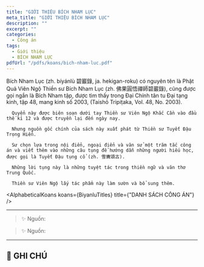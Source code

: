 ```yaml
---
title: "GIỚI THIỆU BÍCH NHAM LỤC"
meta_title: "GIỚI THIỆU BÍCH NHAM LỤC"
description: ""
excerpt: ""
categories:
  - Công án
tags:
  - Giới thiệu
  - BÍCH NHAM LỤC
pdfUrl: "/pdfs/koans/bich-nham-luc.pdf"
---
```



<section className="rules" id="rules">
  <div className="container">
      Bích Nham Lục (zh. bíyánlù 碧巖錄, ja. hekigan-roku) có nguyên tên là Phật Quả Viên Ngộ Thiền sư Bích Nham Lục (zh. 佛果圓悟禪師碧巖錄), cũng được gọi ngắn là Bích Nham tập, được tìm thấy trong Đại Chính tân tu Đại tạng kinh, tập 48, mang kinh số 2003, (Taishō Tripiṭaka, Vol. 48, No. 2003).

      Quyển này được biên soạn dưới tay Thiền sư Viên Ngộ Khắc Cần vào đầu thế kỉ 12 và được truyền lại đến ngày nay.

      Nhưng nguồn gốc chính của sách này xuất phát từ Thiền sư Tuyết Đậu Trọng Hiển.

      Sư chọn lựa trong nội điển, ngoại điển và văn sử một trăm tắc công án và viết thêm vào những câu tụng để hướng dẫn những người hiếu học, được gọi là Tuyết Đậu tụng cổ (zh. 雪竇頌古).

      Những lời tụng này là những tuyệt tác trong thiền ngữ và văn thơ Trung Quốc.

      Thiền sư Viên Ngộ lấy tác phẩm này làm sườn và bổ sung thêm.
  </div>
</section>

<AlphabeticalKoans koans={BiyanluTitles} title={"DANH SÁCH CÔNG ÁN"} />

<hr className="blog-rule" />

> ✨ Nguồn:

> ✨ Nguồn:

<hr className="blog-rule" />

## 📌 GHI CHÚ

[^1]: ⭐️
